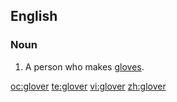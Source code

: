 ==English==

===Noun===
{{en-noun}}

#A person who makes [[glove]]s.

[[oc:glover]]
[[te:glover]]
[[vi:glover]]
[[zh:glover]]